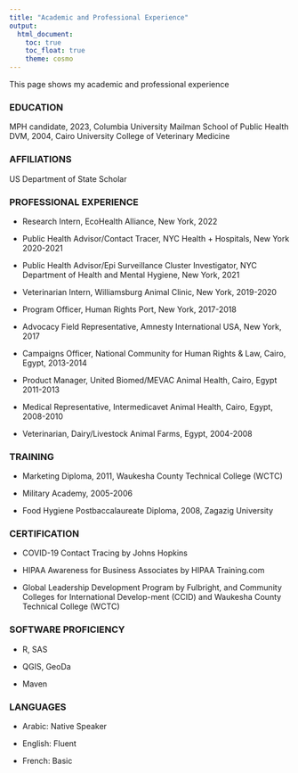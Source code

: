 ```yaml
---
title: "Academic and Professional Experience"
output: 
  html_document:
    toc: true
    toc_float: true
    theme: cosmo
---
```


This page shows my academic and professional experience


### **EDUCATION**

MPH candidate, 2023, Columbia University Mailman School of Public Health		
DVM, 2004, Cairo University College of Veterinary Medicine					


### **AFFILIATIONS**

US Department of State Scholar                                                 


### **PROFESSIONAL EXPERIENCE**

* Research Intern, EcoHealth Alliance, New York, 2022

* Public Health Advisor/Contact Tracer, NYC Health + Hospitals, New York 2020-2021			
 					      
* Public Health Advisor/Epi Surveillance Cluster Investigator, NYC Department of Health and Mental Hygiene, New York, 2021
			
* Veterinarian Intern, Williamsburg Animal Clinic, New York, 2019-2020	

* Program Officer, Human Rights Port, New York, 2017-2018	

* Advocacy Field Representative, Amnesty International USA, New York, 2017

* Campaigns Officer, National Community for Human Rights & Law, Cairo, Egypt, 2013-2014		                                       

* Product Manager, United Biomed/MEVAC Animal Health, Cairo, Egypt 2011-2013	

* Medical Representative, Intermedicavet Animal Health, Cairo, Egypt, 2008-2010

* Veterinarian, Dairy/Livestock Animal Farms, Egypt, 2004-2008


### **TRAINING**

* Marketing Diploma, 2011, Waukesha County Technical College (WCTC)

* Military Academy, 2005-2006

* Food Hygiene Postbaccalaureate Diploma, 2008, Zagazig University

 
### **CERTIFICATION**

* COVID-19 Contact Tracing by Johns Hopkins

* HIPAA Awareness for Business Associates by HIPAA Training.com

* Global Leadership Development Program by Fulbright, and Community Colleges for International Develop-ment (CCID) and Waukesha County Technical College (WCTC)
 
### **SOFTWARE PROFICIENCY**

* R, SAS

* QGIS, GeoDa

* Maven
 
### **LANGUAGES**

* Arabic: Native Speaker

* English: Fluent 

* French: Basic




